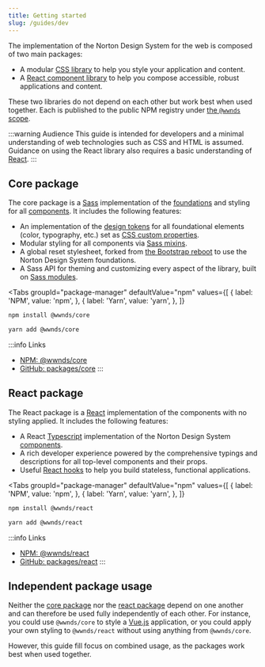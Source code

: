 ```yaml
---
title: Getting started
slug: /guides/dev
---
```



The implementation of the Norton Design System for the web is composed of two main packages:

- A modular [CSS library](#core-package) to help you style your application and content.
- A [React component library](#react-package) to help you compose accessible, robust applications and content.

These two libraries do not depend on each other but work best when used together.
Each is published to the public NPM registry under [the `@wwnds` scope](https://www.npmjs.com/org/wwnds).

:::warning Audience
This guide is intended for developers and a minimal understanding of web technologies such as CSS and HTML is assumed.
Guidance on using the React library also requires a basic understanding of [React](https://reactjs.org/).
:::

## Core package

The core package is a [Sass](https://sass-lang.com/) implementation of the [foundations](/docs/foundations) and styling for all [components](/docs/components).
It includes the following features:

- An implementation of the [design tokens](/docs/foundations/design-tokens) for all foundational elements (color, typography, etc.) set as [CSS custom properties](https://developer.mozilla.org/en-US/docs/Web/CSS/--*).
- Modular styling for all components via [Sass mixins](https://sass-lang.com/documentation/at-rules/mixin).
- A global reset stylesheet, forked from [the Bootstrap reboot](https://getbootstrap.com/docs/5.0/content/reboot/) to use the Norton Design System foundations.
- A Sass API for theming and customizing every aspect of the library, built on [Sass modules](https://sass-lang.com/blog/the-module-system-is-launched).

<Tabs
	groupId="package-manager"
	defaultValue="npm"
	values={[
	{ label: 'NPM', value: 'npm', },
	{ label: 'Yarn', value: 'yarn', },
	]}
>
<TabItem value="npm">

```bash
npm install @wwnds/core
```

</TabItem>
<TabItem value="yarn">

```bash
yarn add @wwnds/core
```

</TabItem>
</Tabs>

:::info Links
- [NPM: @wwnds/core](https://www.npmjs.com/package/@wwnds/core)
- [GitHub: packages/core](https://github.com/wwnorton/design-system/tree/main/packages/core)
:::

## React package

The React package is a [React](https://reactjs.org/) implementation of the components with no styling applied.
It includes the following features:

- A React [Typescript](https://www.typescriptlang.org/) implementation of the Norton Design System [components](/docs/components).
- A rich developer experience powered by the comprehensive typings and descriptions for all top-level components and their props.
- Useful [React hooks](https://reactjs.org/docs/hooks-overview.html) to help you build stateless, functional applications.

<Tabs
	groupId="package-manager"
	defaultValue="npm"
	values={[
	{ label: 'NPM', value: 'npm', },
	{ label: 'Yarn', value: 'yarn', },
	]}
>
<TabItem value="npm">

```bash
npm install @wwnds/react
```

</TabItem>
<TabItem value="yarn">

```bash
yarn add @wwnds/react
```

</TabItem>
</Tabs>

:::info Links
- [NPM: @wwnds/react](https://www.npmjs.com/package/@wwnds/react)
- [GitHub: packages/react](https://github.com/wwnorton/design-system/tree/main/packages/react)
:::

## Independent package usage

Neither the [core package](#core-package) nor the [react package](#react-package) depend on one another and can therefore be used fully independently of each other.
For instance, you could use `@wwnds/core` to style a [Vue.js](https://vuejs.org/) application, or you could apply your own styling to `@wwnds/react` without using anything from `@wwnds/core`.

However, this guide fill focus on combined usage, as the packages work best when used together.
